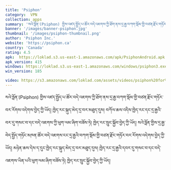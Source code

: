```yaml
---
title: 'Psiphon'
category:  VPN
collection: apps
summary: 'སའེ་ཧྥོན་(Psiphon) གྱིས་འཛད་སྤྱོད་པ་ཚོར་བདེ་འཇགས་ཀྱི་ཐོག་ནས་དྲ་རྒྱ་བཀག་སྡོམ་གྱི་བཙན་རྫོང་གཏོར་བར་རོགས་འདེགས་བྱེད་ཀྱི་ཡོད། ཁྱེད་རང་སྐུད་མེད་དྲ་བར་མཐུད་དུས། བཀོལ་ཆས་འདིས་ཁྱེད་རང་དང་དྲ་རྒྱའི་བར་དུ་གསང་བ་དང་བདེ་འཇགས་ཀྱི་ཕུག་ལམ་ཞིག་བཟོས་ཏེ། ཁྱེད་རང་སྲུང་སྐྱོབ་བྱེད་ཀྱི་ཡོད།'
banner: '/images/banner-psiphon.jpg'
thumbnail: '/images/psiphon-thumbnail.png'
author: 'Psiphon Inc.'
website: 'https://psiphon.ca'
country: 'Canada'
rating: 4.5
apk:  https://loklad.s3.us-east-1.amazonaws.com/apk/PsiphonAndroid.apk
apk_version: 415
windows: https://loklad.s3.us-east-1.amazonaws.com/windows/psiphon3.exe
win_version: 185

video: https://s3.amazonaws.com/loklad.com/assets/videos/psiphon%20for%20android-.mp4
---
```

སའེ་ཧྥོན་(Psiphon) གྱིས་འཛད་སྤྱོད་པ་ཚོར་བདེ་འཇགས་ཀྱི་ཐོག་ནས་དྲ་རྒྱ་བཀག་སྡོམ་གྱི་བཙན་རྫོང་གཏོར་བར་རོགས་འདེགས་བྱེད་ཀྱི་ཡོད། ཁྱེད་རང་སྐུད་མེད་དྲ་བར་མཐུད་དུས། བཀོལ་ཆས་འདིས་ཁྱེད་རང་དང་དྲ་རྒྱའི་བར་དུ་གསང་བ་དང་བདེ་འཇགས་ཀྱི་ཕུག་ལམ་ཞིག་བཟོས་ཏེ། ཁྱེད་རང་སྲུང་སྐྱོབ་བྱེད་ཀྱི་ཡོད།
སའེ་ཧྥོན་གྱིས་དྲ་རྒྱ་བེད་སྤྱོད་གཏོང་མཁན་ཚོར་བདེ་འཇགས་ངང་དྲ་རྒྱའི་བཀག་སྡོམ་གྱི་བཙན་རྫོང་གཏོར་བར་རོགས་འདེགས་བྱེད་ཀྱི་ཡོད། མཉེན་ཆས་དེས་ད་དུང་ཁྱེད་རང་སྐུད་མེད་དྲ་བར་མཐུད་དུས། ཁྱེད་རང་དྲ་རྒྱའི་དབར་དུ་གསང་བ་དང་བདེ་འཇགས་ཡིན་པའི་ཕུག་ལམ་ཞིག་བཟོས་ཏེ། ཁྱེད་རང་སྲུང་སྐྱོབ་བྱེད་ཀྱི་ཡོད།